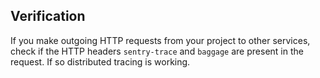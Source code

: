 ## Verification

If you make outgoing HTTP requests from your project to other services, check if the HTTP headers `sentry-trace` and `baggage` are present in the request. If so distributed tracing is working.
